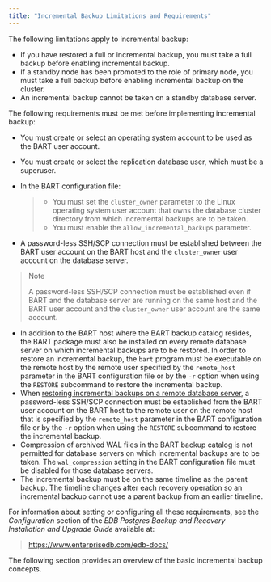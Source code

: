 ```yaml
---
title: "Incremental Backup Limitations and Requirements"
---
```


<div id="incremental_backup_limitations_and_requirements" class="registered_link"></div>


The following limitations apply to incremental backup:

-   If you have restored a full or incremental backup, you must take a full backup before enabling incremental backup.
-   If a standby node has been promoted to the role of primary node, you must take a full backup before enabling incremental backup on the cluster.
-   An incremental backup cannot be taken on a standby database server.

The following requirements must be met before implementing incremental backup:

-   You must create or select an operating system account to be used as the BART user account.

-   You must create or select the replication database user, which must be a superuser.

-   In the BART configuration file:

    > -   You must set the `cluster_owner` parameter to the Linux operating system user account that owns the database cluster directory from which incremental backups are to be taken.
    > -   You must enable the `allow_incremental_backups` parameter.

-   A password-less SSH/SCP connection must be established between the BART user account on the BART host and the `cluster_owner` user account on the database server.

> <div class="note">
>
> <div class="title">
>
> Note
>
> </div>
>
> A password-less SSH/SCP connection must be established even if BART and the database server are running on the same host and the BART user account and the `cluster_owner` user account are the same account.
>
> </div>

-   In addition to the BART host where the BART backup catalog resides, the BART package must also be installed on every remote database server on which incremental backups are to be restored. In order to restore an incremental backup, the `bart` program must be executable on the remote host by the remote user specified by the `remote_host` parameter in the BART configuration file or by the `-r` option when using the `RESTORE` subcommand to restore the incremental backup.
-   When [restoring incremental backups on a remote database server](../../03_overview/01_block-level_incremental_backup/#restoring_an_incremental_backup_on_a_remote_host), a password-less SSH/SCP connection must be established from the BART user account on the BART host to the remote user on the remote host that is specified by the `remote_host` parameter in the BART configuration file or by the `-r` option when using the `RESTORE` subcommand to restore the incremental backup.
-   Compression of archived WAL files in the BART backup catalog is not permitted for database servers on which incremental backups are to be taken. The `wal_compression` setting in the BART configuration file must be disabled for those database servers.
-   The incremental backup must be on the same timeline as the parent backup. The timeline changes after each recovery operation so an incremental backup cannot use a parent backup from an earlier timeline.

For information about setting or configuring all these requirements, see the *Configuration* section of the *EDB Postgres Backup and Recovery Installation and Upgrade Guide* available at:

> <https://www.enterprisedb.com/edb-docs/>

The following section provides an overview of the basic incremental backup concepts.
